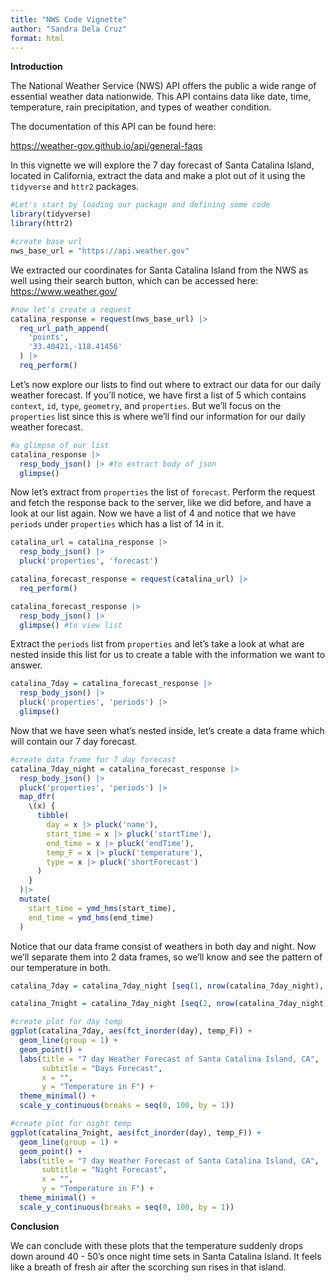 ```yaml
---
title: "NWS Code Vignette"
author: "Sandra Dela Cruz"
format: html
---
```


**Introduction**

The National Weather Service (NWS) API offers the public a wide range of essential weather data nationwide. This API contains data like date, time, temperature, rain precipitation, and types of weather condition.

The documentation of this API can be found here:

<https://weather-gov.github.io/api/general-faqs>

In this vignette we will explore the 7 day forecast of Santa Catalina Island, located in California, extract the data and make a plot out of it using the `tidyverse` and `httr2` packages.

```r
#Let's start by loading our package and defining some code 
library(tidyverse)
library(httr2)

#create base url
nws_base_url = "https://api.weather.gov"
```

We extracted our coordinates for Santa Catalina Island from the NWS as well using their search button, which can be accessed here: <https://www.weather.gov/>

```r
#now let's create a request
catalina_response = request(nws_base_url) |>
  req_url_path_append(
    'points',
    '33.40421,-118.41456'
  ) |>
  req_perform()
```

Let's now explore our lists to find out where to extract our data for our daily weather forecast. If you'll notice, we have first a list of 5 which contains `context`, `id`, `type`, `geometry`, and `properties`. But we'll focus on the `properties` list since this is where we'll find our information for our daily weather forecast.

```r
#a glimpse of our list
catalina_response |>
  resp_body_json() |> #to extract body of json
  glimpse()
```

Now let's extract from `properties` the list of `forecast`. Perform the request and fetch the response back to the server, like we did before, and have a look at our list again. Now we have a list of 4 and notice that we have `periods` under `properties` which has a list of 14 in it.

```r
catalina_url = catalina_response |>
  resp_body_json() |>
  pluck('properties', 'forecast')

catalina_forecast_response = request(catalina_url) |>
  req_perform()

catalina_forecast_response |>
  resp_body_json() |>
  glimpse() #to view list
```

Extract the `periods` list from `properties` and let's take a look at what are nested inside this list for us to create a table with the information we want to answer.

```r
catalina_7day = catalina_forecast_response |>
  resp_body_json() |>
  pluck('properties', 'periods') |>
  glimpse()
```

Now that we have seen what's nested inside, let's create a data frame which will contain our 7 day forecast.

```r
#create data frame for 7 day forecast
catalina_7day_night = catalina_forecast_response |>
  resp_body_json() |>
  pluck('properties', 'periods') |>
  map_dfr(
    \(x) {
      tibble(
        day = x |> pluck('name'),
        start_time = x |> pluck('startTime'),
        end_time = x |> pluck('endTime'),
        temp_F = x |> pluck('temperature'),
        type = x |> pluck('shortForecast')
      )
    }
  )|>
  mutate(
    start_time = ymd_hms(start_time),
    end_time = ymd_hms(end_time)
  )
```

Notice that our data frame consist of weathers in both day and night. Now we'll separate them into 2 data frames, so we'll know and see the pattern of our temperature in both.

```r
catalina_7day = catalina_7day_night [seq(1, nrow(catalina_7day_night), by = 2), ]

catalina_7night = catalina_7day_night [seq(2, nrow(catalina_7day_night), by = 2), ]

#create plot for day temp
ggplot(catalina_7day, aes(fct_inorder(day), temp_F)) +
  geom_line(group = 1) +
  geom_point() +
  labs(title = "7 day Weather Forecast of Santa Catalina Island, CA",
       subtitle = "Days Forecast",
       x = "",
       y = "Temperature in F") +
  theme_minimal() + 
  scale_y_continuous(breaks = seq(0, 100, by = 1))

#create plot for night temp
ggplot(catalina_7night, aes(fct_inorder(day), temp_F)) +
  geom_line(group = 1) +
  geom_point() +
  labs(title = "7 day Weather Forecast of Santa Catalina Island, CA",
       subtitle = "Night Forecast",
       x = "",
       y = "Temperature in F") +
  theme_minimal() + 
  scale_y_continuous(breaks = seq(0, 100, by = 1))
```

**Conclusion**

We can conclude with these plots that the temperature suddenly drops down around 40 - 50's once night time sets in Santa Catalina Island. It feels like a breath of fresh air after the scorching sun rises in that island.
